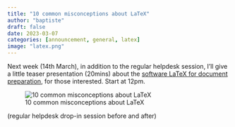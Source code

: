 ```yaml
---
title: "10 common misconceptions about LaTeX"
author: "baptiste"
draft: false
date: 2023-03-07
categories: [announcement, general, latex]
image: "latex.png"
---
```


Next week (14th March), in addition to the regular helpdesk session, I'll give a little teaser presentation (20mins) about the [software LaTeX for document preparation](https://en.m.wikipedia.org/wiki/LaTeX), for those interested. Start at 12pm. 

![10 common misconceptions about LaTeX](presentation.png)

(regular helpdesk drop-in session before and after)

